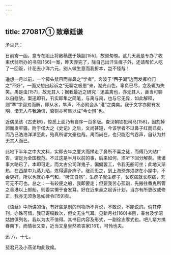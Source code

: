 ```yaml
---
---
---
```

title: 270817① 致章廷谦
---




矛尘兄：

日前寄一函，意专在阻止将敝稿送于姨副[155]，故颇匆匆。这几天我是专办了收束伏翁所办的书店[156]一案，昨天弄完了，除自己出汗生痱子外，还请帮忙人吃了一回饭，计花去小洋六元，别人做生意而我折本，岂不怪哉！

遥想一月以前，一个獐头鼠目而赤鼻之“学者”，奔波于“西子湖”边而发挥咱们之“不好”，一面又想出起诉之“无聊之极思”来，湖光山色，辜负已尽，念及辄为失笑。禹是虫[157]，故无其人；据我最近之研究：迅盖禽也，亦无其人，鼻当可聊以自慰欤。案迅即卂，卂实即隼之简笔，与禹与禺，也与它无异，如此解释，则“準”字迎刃而解，即从水，隼声，不必附会从“淮”之类矣。我于文字亦颇有发明，惜无人与我通信，否则亦可集以成“今史辨”也。

近偶见该《古史辨》，惊悉上面乃有自序一百多版。查汉朝钦犯司马[158]，因割掉卵而发牢骚，附于偌大之《史记》之后，文尚甚短，今该学者不过鼻子红而已矣，而乃已浩浩洋洋至此，殆真所谓文豪也哉。禹而尚在，也只能忍气吞声，自认为并无其人而已。

此地下半年之中大文科，实即去年之厦大而撵走了鼻所不喜之徒，而傅乃大贴广告，谓足为全国模范。不过这是半月以前的事，后来如何，须听下回分解矣。我诸事大略已了，本即可走，而太古公司洋鬼子，偏偏罢工，令我无船可坐；此地又渐热，在西屋中九蒸九晒，炼得遍身痱子。继而思之，到上海恐亦须挤在小屋中，不会更好，所以也就心平气和，“听其自然”，生痱子就生痱子，长疙瘩就长疙瘩，无可无不可也。总之：一有较便之船，我即要走；但要我苦心孤诣，先搬往番鬼所管之香港以上邮船，则委实懒于奋发耳。好在近来鼻之起诉计划，当亦有所更改或修正，我亦无须急急如律令[159]矣。

《语丝》中所讲的话，有好些是别的刊物所不肯说，不敢说，不能说的。倘其停刊，亦殊可惜，我已寄稿数次，但文无生气耳。见新月社[160]书目，春台及学昭姑娘俱列名，我以为太不值得。其书目内容及形式，一副徐志摩式也。吧儿辈方携眷南下，而情状又变，近当又皇皇然若丧家[161]，可怜也夫。

迅 八，十七。

斐君兄及小燕弟均此致候。